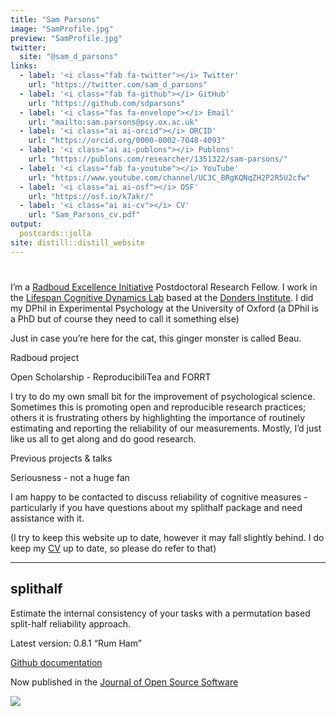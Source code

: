 ```yaml
---
title: "Sam Parsons"
image: "SamProfile.jpg"
preview: "SamProfile.jpg"
twitter:
  site: "@sam_d_parsons"
links:
  - label: '<i class="fab fa-twitter"></i> Twitter'
    url: "https://twitter.com/sam_d_parsons"
  - label: '<i class="fab fa-github"></i> GitHub'
    url: "https://github.com/sdparsons"
  - label: '<i class="fas fa-envelope"></i> Email'
    url: "mailto:sam.parsons@psy.ox.ac.uk"
  - label: '<i class="ai ai-orcid"></i> ORCID'
    url: "https://orcid.org/0000-0002-7048-4093"
  - label: '<i class="ai ai-publons"></i> Publons'
    url: "https://publons.com/researcher/1351322/sam-parsons/"
  - label: '<i class="fab fa-youtube"></i> YouTube'
    url: "https://www.youtube.com/channel/UC3C_BRgKQNqZH2P2R5U2cfw"
  - label: '<i class="ai ai-osf"></i> OSF'
    url: "https://osf.io/k7akr/"
  - label: '<i class="ai ai-cv"></i> CV'
    url: "Sam_Parsons_cv.pdf"
output: 
  postcards::jolla
site: distill::distill_website
---
```



# [<i class="fab fa-twitter"></i>](https://twitter.com/sam_d_parsons) [<i class="ai ai-google-scholar"></i>](https://scholar.google.co.uk/citations?user=kE37Xy4AAAAJ&hl=en) [<i class="ai ai-orcid"></i>](https://orcid.org/0000-0002-7048-4093) [<i class="ai ai-osf"></i>](https://osf.io/k7akr/) [<i class="ai ai-researchgate"></i>](https://www.researchgate.net/profile/Sam_Parsons4) [<i class="fab fa-github"></i>](https://github.com/sdparsons) [<i class="ai ai-publons"></i>](https://publons.com/researcher/1351322/sam-parsons/) [<i class="fab fa-youtube"></i>](https://www.youtube.com/channel/UC3C_BRgKQNqZH2P2R5U2cfw) [<i class="fas fa-envelope-square"></i>](mailto:sam.parsons@psy.ox.ac.uk) [<i class="ai ai-cv"></i>](Sam_Parsons_cv.pdf)



I’m a [Radboud Excellence Initiative](https://www.ru.nl/excellence/) Postdoctoral Research Fellow. I work in the [Lifespan Cognitive Dynamics Lab](https://www.rogierkievit.com/) based at the [Donders Institute](https://www.ru.nl/donders/). I did my DPhil in Experimental Psychology at the University of Oxford (a DPhil is a PhD but of course they need to call it something else)

Just in case you’re here for the cat, this ginger monster is called Beau.

Radboud project

Open Scholarship - ReproducibiliTea and FORRT

I try to do my own small bit for the improvement of psychological science. Sometimes this is promoting open and reproducible research practices; others it is frustrating others by highlighting the importance of routinely estimating and reporting the reliability of our measurements. Mostly, I’d just like us all to get along and do good research.

Previous projects & talks

Seriousness - not a huge fan

I am happy to be contacted to discuss reliability of cognitive measures - particularly if you have questions about my splithalf package and need assistance with it.

(I try to keep this website up to date, however it may fall slightly behind. I do keep my [CV](Sam_Parsons_cv.pdf) up to date, so please do refer to that)

---------------------------

## splithalf

Estimate the internal consistency of your tasks with a permutation based split-half reliability approach.

Latest version: 0.8.1 “Rum Ham”

[<i class="fab fa-github"></i> Github documentation](https://github.com/sdparsons/splithalf)

Now published in the [Journal of Open Source Software](https://joss.theoj.org/papers/10.21105/joss.03041)

![](splithalf.png)